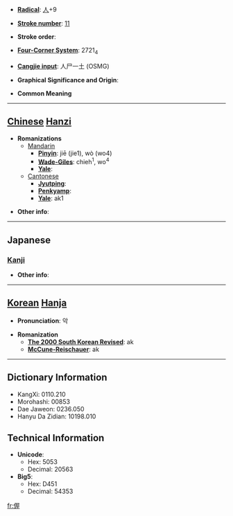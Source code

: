 * '''[[Wiktionary:Chinese radical index| Radical]]''': [[Wiktionary:Chinese radical index 人|人]]+9

* '''[[Wiktionary:Chinese total strokes index|Stroke number]]''': [[Wiktionary:Chinese total strokes index 11|11]]

* '''Stroke order''': 

* '''[[Wiktionary:Chinese four corner index|Four-Corner System]]''': 2721<sub>4</sub>

* '''[[Wiktionary:Chinese Cangjie index|Cangjie input]]''': 人尸一土 (OSMG)

* '''Graphical Significance and Origin''': 

* '''Common Meaning'''

----

== [[Chinese]] [[Hanzi]] ==

* '''Romanizations'''
** [[Mandarin]]
*** '''[[Pinyin]]''': jiē (jie1), wò (wo4)
*** '''[[Wade-Giles]]''': chieh<sup>1</sup>, wo<sup>4</sup>
*** '''[[Yale]]''': 
**[[Cantonese]]
***'''[[Jyutping]]''':
***'''[[Penkyamp]]''': 
***'''[[Yale]]''': ak1

* '''Other info''': 

----

==Japanese==
===[[Kanji]]===
{{kanji|on readings=[[あく]] (aku)
|kun readings=[[かかはるさま]] (kakaharusama)
}}

* '''Other info''':  

----

== [[Korean]] [[Hanja]] ==

* '''Pronunciation''': 악

* '''Romanization'''
** '''[[The 2000 South Korean Revised Romanization|The 2000 South Korean Revised]]''': ak
** '''[[McCune-Reischauer]]''': ak

----

== Dictionary Information ==

* KangXi: 0110.210
* Morohashi: 00853
* Dae Jaweon: 0236.050
* Hanyu Da Zidian: 10198.010

== Technical Information ==

* '''Unicode''':
** Hex: 5053
** Decimal: 20563
* '''Big5''':
** Hex: D451
** Decimal: 54353

[[fr:偓]]